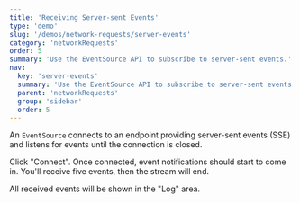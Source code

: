 ```yaml
---
title: 'Receiving Server-sent Events'
type: 'demo'
slug: '/demos/network-requests/server-events'
category: 'networkRequests'
order: 5
summary: 'Use the EventSource API to subscribe to server-sent events.'
nav:
  key: 'server-events'
  summary: 'Use the EventSource API to subscribe to server-sent events.'
  parent: 'networkRequests'
  group: 'sidebar'
  order: 5
---
```


An `EventSource` connects to an endpoint providing server-sent events (SSE) and listens for events until the connection is closed.

Click "Connect". Once connected, event notifications should start to come in. You'll receive five events, then the stream will end.

All received events will be shown in the "Log" area.
